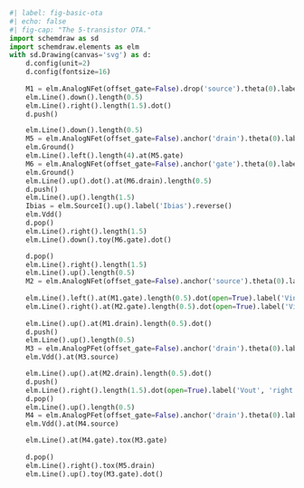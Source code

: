 ```python
#| label: fig-basic-ota
#| echo: false
#| fig-cap: "The 5-transistor OTA."
import schemdraw as sd
import schemdraw.elements as elm
with sd.Drawing(canvas='svg') as d:
    d.config(unit=2)
    d.config(fontsize=16)
    
    M1 = elm.AnalogNFet(offset_gate=False).drop('source').theta(0).label('M1', ofst=-1.5).reverse()
    elm.Line().down().length(0.5)
    elm.Line().right().length(1.5).dot()
    d.push()

    elm.Line().down().length(0.5)
    M5 = elm.AnalogNFet(offset_gate=False).anchor('drain').theta(0).label('M5', ofst=-1.5).reverse()
    elm.Ground()
    elm.Line().left().length(4).at(M5.gate)
    M6 = elm.AnalogNFet(offset_gate=False).anchor('gate').theta(0).label('M6')
    elm.Ground()
    elm.Line().up().dot().at(M6.drain).length(0.5)
    d.push()
    elm.Line().up().length(1.5)
    Ibias = elm.SourceI().up().label('Ibias').reverse()
    elm.Vdd()
    d.pop()
    elm.Line().right().length(1.5)
    elm.Line().down().toy(M6.gate).dot()

    d.pop()
    elm.Line().right().length(1.5)
    elm.Line().up().length(0.5)
    M2 = elm.AnalogNFet(offset_gate=False).anchor('source').theta(0).label('M2')
    
    elm.Line().left().at(M1.gate).length(0.5).dot(open=True).label('Vin,p', 'left')
    elm.Line().right().at(M2.gate).length(0.5).dot(open=True).label('Vin,n', 'right')
    
    elm.Line().up().at(M1.drain).length(0.5).dot()
    d.push()
    elm.Line().up().length(0.5)
    M3 = elm.AnalogPFet(offset_gate=False).anchor('drain').theta(0).label('M3')
    elm.Vdd().at(M3.source)

    elm.Line().up().at(M2.drain).length(0.5).dot()
    d.push()
    elm.Line().right().length(1.5).dot(open=True).label('Vout', 'right')
    d.pop()
    elm.Line().up().length(0.5)
    M4 = elm.AnalogPFet(offset_gate=False).anchor('drain').theta(0).label('M4', ofst=-1.5).reverse()
    elm.Vdd().at(M4.source)

    elm.Line().at(M4.gate).tox(M3.gate)
    
    d.pop()
    elm.Line().right().tox(M5.drain)
    elm.Line().up().toy(M3.gate).dot()
```